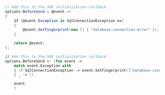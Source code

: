 ```csharp
// Add this to the SDK initialization callback
options.BeforeSend = @event =>
{
    if (@event.Exception is SqlConnectionException ex)
    {
        @event.SetFingerprint(new [] { "database-connection-error" });
    }

    return @event;
};
```

```fsharp
// Add this to the SDK initialization callback
options.BeforeSend <- (fun event ->
    match event.Exception with
    | :? SqlConnectionException -> event.SetFingerprint(["database-connection-error"])
    | _ -> ()

    event
    )
```
